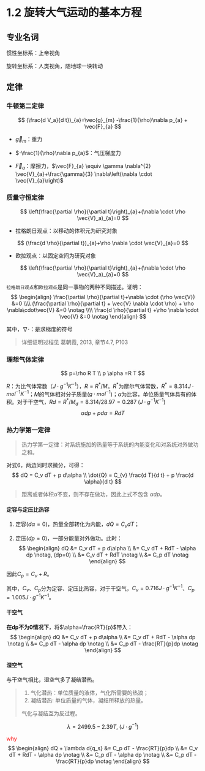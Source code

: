 # 1.2 旋转大气运动的基本方程

## 专业名词

惯性坐标系：上帝视角

旋转坐标系：人类视角，随地球一块转动

## 定律

### 牛顿第二定律

$$
(\frac{d V_a}{d t})_{a}=\vec{g}_{m} -\frac{1}{\rho}\nabla p_{a} + \vec{F}_{a}
$$

- $\vec{g}_{m}$：重力

- $-\frac{1}{\rho}\nabla p_{a}$：气压梯度力

- $\vec{F}_{a}$：摩擦力，$\vec{F}_{a} \equiv \gamma \nabla^{2} \vec{V}_{a}+\frac{\gamma}{3} \nabla\left(\nabla \cdot \vec{V}_{a}\right)$

### 质量守恒定律

$$
\left(\frac{\partial \rho}{\partial t}\right)_{a}+(\nabla \cdot \rho \vec{V}_a)_{a}=0
$$

- 拉格朗日观点：以移动的体积元为研究对象

$$
(\frac{d \rho}{\partial t})_{a}+\rho \nabla \cdot  \vec{V}_{a}=0
$$

- 欧拉观点：以固定空间为研究对象

$$
\left(\frac{\partial \rho}{\partial t}\right)_{a}+(\nabla \cdot \rho \vec{V}_a)_{a}=0
$$

`拉格朗日观点`和`欧拉观点`是同一事物的两种不同描述。证明：
$$
   \begin{align}
      \frac{\partial \rho}{\partial t}+\nabla \cdot (\rho \vec{V}) &=0  \\\\
      (\frac{\partial \rho}{\partial t} + \vec{V} \nabla  \cdot \rho) + \rho \nabla\cdot\vec{V} &=0 \notag \\\\
      \frac{d \rho}{\partial t} +\rho \nabla \cdot  \vec{V} &=0 \notag
   \end{align}
$$

其中，$\nabla\cdot$：是求梯度的符号

> 详细证明过程见 葛朝霞, 2013, 章节4.7, P103

### 理想气体定律

$$
p=\rho R T \\
p \alpha =R T
$$

$R$：为比气体常数（$J · g^{-1}K^{-1}$），$R=R^*/M$。$R^*$为摩尔气体常数，$R^*=8.314 J · mol ^{-1}K^{-1}$；$M$的气体相对分子质量($g  ·mol^{-1}$)；$\alpha$为比容，单位质量气体具有的体积。对于干空气，$Rd = R^* / M_d = 8.314 / 28.97 = 0.287\;(J ·g^{-1}K^{-1})$
$$
\alpha dp+pd\alpha=RdT
$$

### 热力学第一定律

> 热力学第一定律：对系统施加的热量等于系统的内能变化和对系统对外做功之和。

对式6，两边同时求微分，可得：
$$
dQ = C_v dT + p d\alpha \\
\dot{Q} = C_{v} \frac{d T}{d t} + p \frac{d \alpha}{d t}
$$

> 距离或者体积$\alpha$不变，则不存在做功，因此上式不包含 $\alpha dp$。

#### 定容与定压比热容

1. 定容($d \alpha = 0$)，热量全部转化为内能，$dQ = C_v dT$；

2. 定压($d p = 0$)，一部分能量对外做功。此时：
   $$
   \begin{align}
      dQ &= C_v dT + p d\alpha \\
         &= C_v dT + RdT - \alpha dp \notag, (dp=0) \\
         &= C_v dT + RdT             \notag \\
         &= C_p dT             \notag
   \end{align}
   $$

因此$C_p = C_v + R$。

其中，$C_{v}$、$C_p$分为定容、定压比热容，对于干空气，$C_{v}=0.716 J ·g^{-1} K^{-1}$、$C_p=1.005 J ·g^{-1} K^{-1}$。



#### 干空气

**在dp不为0情况下**，将$\alpha=\frac{RT}{p}$带入：
$$
\begin{align}
   dQ &= C_v dT + p d\alpha \\
      &= C_v dT + RdT - \alpha dp   \notag \\
      &= C_p dT - \alpha dp         \notag \\
      &= C_p dT - \frac{RT}{p}dp    \notag
\end{align}
$$


#### 湿空气

与干空气相比，湿空气多了凝结潜热。


> 1. 气化潜热：单位质量的液体，气化所需要的热浪；
> 2. 凝结潜热: 单位质量的气体，凝结所释放的热量。
> 
> 气化与凝结互为反过程。


<!-- 湿空气达到饱和后，有部分水汽会发生凝结。 -->

$$
\lambda =2499.5-2.39T, \;(J·g^{-1})
$$

<span style="color:red">why</span>
$$
\begin{align}
   dQ + \lambda d{q_s} &= C_p dT - \frac{RT}{p}dp \\
     &= C_v dT + RdT - \alpha dp   \notag \\
     &= C_p dT - \alpha dp         \notag \\
     &= C_p dT - \frac{RT}{p}dp    \notag
\end{align}
$$

